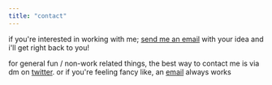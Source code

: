 ```yaml
---
title: "contact"
---
```


if you're interested in working with me; [send me an email](mailto:jeff@reiner.design) with your idea and i'll get right back to you!

for general fun / non-work related things, the best way to contact me is via dm on [twitter](https://www.twitter.com/mirshko). or if you're feeling fancy like, an [email](mailto:jeff@reiner.design) always works
